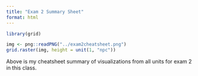 ```yaml
---
title: "Exam 2 Summary Sheet"
format: html
---
```


```r
library(grid)

img <- png::readPNG("../exam2cheatsheet.png")
grid.raster(img, height = unit(1, "npc"))
```


Above is my cheatsheet summary of visualizations from all units for exam 2 in this class.




